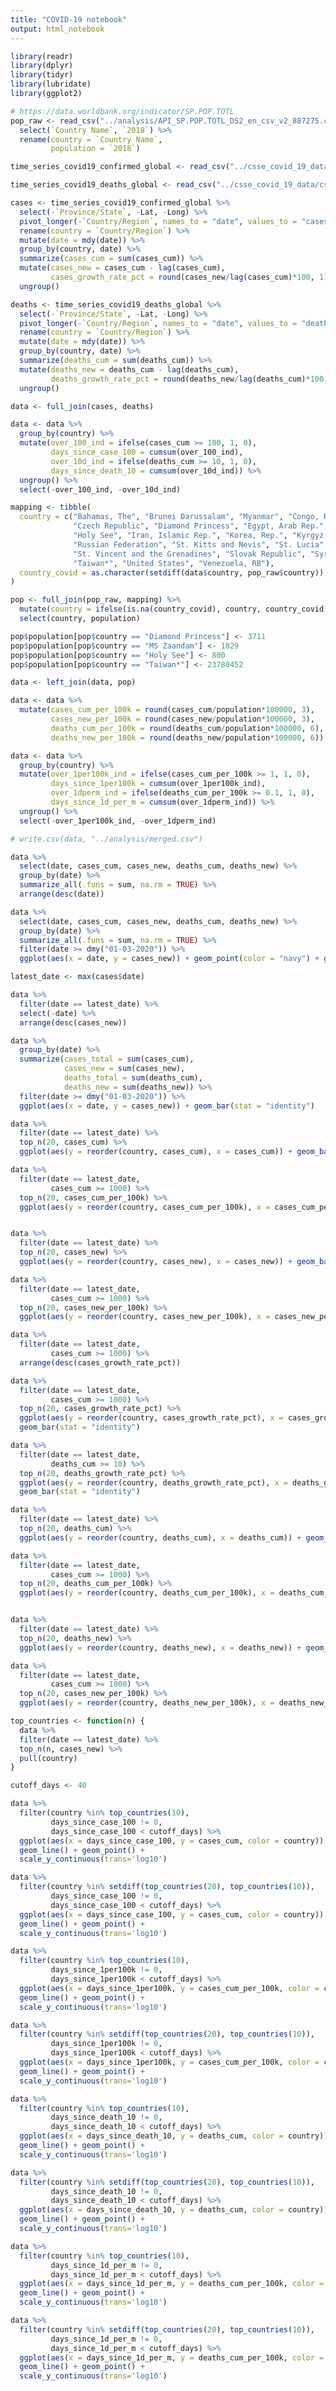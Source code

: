 ```yaml
---
title: "COVID-19 notebook"
output: html_notebook
---
```


```r
library(readr)
library(dplyr)
library(tidyr)
library(lubridate)
library(ggplot2)

# https://data.worldbank.org/indicator/SP.POP.TOTL
pop_raw <- read_csv("../analysis/API_SP.POP.TOTL_DS2_en_csv_v2_887275.csv", skip = 4) %>% 
  select(`Country Name`, `2018`) %>% 
  rename(country = `Country Name`,
         population = `2018`)

time_series_covid19_confirmed_global <- read_csv("../csse_covid_19_data/csse_covid_19_time_series/time_series_covid19_confirmed_global.csv")

time_series_covid19_deaths_global <- read_csv("../csse_covid_19_data/csse_covid_19_time_series/time_series_covid19_deaths_global.csv")
```

```r
cases <- time_series_covid19_confirmed_global %>% 
  select(-`Province/State`, -Lat, -Long) %>% 
  pivot_longer(-`Country/Region`, names_to = "date", values_to = "cases_cum") %>% 
  rename(country = `Country/Region`) %>% 
  mutate(date = mdy(date)) %>% 
  group_by(country, date) %>% 
  summarize(cases_cum = sum(cases_cum)) %>% 
  mutate(cases_new = cases_cum - lag(cases_cum),
         cases_growth_rate_pct = round(cases_new/lag(cases_cum)*100, 1)) %>% 
  ungroup()

deaths <- time_series_covid19_deaths_global %>% 
  select(-`Province/State`, -Lat, -Long) %>% 
  pivot_longer(-`Country/Region`, names_to = "date", values_to = "deaths_cum") %>% 
  rename(country = `Country/Region`) %>% 
  mutate(date = mdy(date)) %>% 
  group_by(country, date) %>% 
  summarize(deaths_cum = sum(deaths_cum)) %>% 
  mutate(deaths_new = deaths_cum - lag(deaths_cum),
         deaths_growth_rate_pct = round(deaths_new/lag(deaths_cum)*100, 1)) %>% 
  ungroup()

data <- full_join(cases, deaths)

data <- data %>%
  group_by(country) %>% 
  mutate(over_100_ind = ifelse(cases_cum >= 100, 1, 0),
         days_since_case_100 = cumsum(over_100_ind),
         over_10d_ind = ifelse(deaths_cum >= 10, 1, 0),
         days_since_death_10 = cumsum(over_10d_ind)) %>% 
  ungroup() %>% 
  select(-over_100_ind, -over_10d_ind)

mapping <- tibble(
  country = c("Bahamas, The", "Brunei Darussalam", "Myanmar", "Congo, Rep.", "Congo, Dem. Rep.", 
              "Czech Republic", "Diamond Princess", "Egypt, Arab Rep.", "Gambia, The", 
              "Holy See", "Iran, Islamic Rep.", "Korea, Rep.", "Kyrgyz Republic", "Lao PDR", "MS Zaandam",
              "Russian Federation", "St. Kitts and Nevis", "St. Lucia" , 
              "St. Vincent and the Grenadines", "Slovak Republic", "Syrian Arab Republic", 
              "Taiwan*", "United States", "Venezuela, RB"),
  country_covid = as.character(setdiff(data$country, pop_raw$country))
)

pop <- full_join(pop_raw, mapping) %>% 
  mutate(country = ifelse(is.na(country_covid), country, country_covid)) %>% 
  select(country, population)

pop$population[pop$country == "Diamond Princess"] <- 3711
pop$population[pop$country == "MS Zaandam"] <- 1829
pop$population[pop$country == "Holy See"] <- 800
pop$population[pop$country == "Taiwan*"] <- 23780452

data <- left_join(data, pop)

data <- data %>% 
  mutate(cases_cum_per_100k = round(cases_cum/population*100000, 3),
         cases_new_per_100k = round(cases_new/population*100000, 3),
         deaths_cum_per_100k = round(deaths_cum/population*100000, 6),
         deaths_new_per_100k = round(deaths_new/population*100000, 6))

data <- data %>% 
  group_by(country) %>% 
  mutate(over_1per100k_ind = ifelse(cases_cum_per_100k >= 1, 1, 0),
         days_since_1per100k = cumsum(over_1per100k_ind),
         over_1dperm_ind = ifelse(deaths_cum_per_100k >= 0.1, 1, 0),
         days_since_1d_per_m = cumsum(over_1dperm_ind)) %>% 
  ungroup() %>% 
  select(-over_1per100k_ind, -over_1dperm_ind)

# write.csv(data, "../analysis/merged.csv")
```
```r
data %>%
  select(date, cases_cum, cases_new, deaths_cum, deaths_new) %>% 
  group_by(date) %>% 
  summarize_all(.funs = sum, na.rm = TRUE) %>% 
  arrange(desc(date))

data %>%
  select(date, cases_cum, cases_new, deaths_cum, deaths_new) %>% 
  group_by(date) %>% 
  summarize_all(.funs = sum, na.rm = TRUE) %>% 
  filter(date >= dmy("01-03-2020")) %>% 
  ggplot(aes(x = date, y = cases_new)) + geom_point(color = "navy") + geom_smooth()
```



```r
latest_date <- max(cases$date)

data %>% 
  filter(date == latest_date) %>% 
  select(-date) %>% 
  arrange(desc(cases_new))

data %>% 
  group_by(date) %>% 
  summarize(cases_total = sum(cases_cum),
            cases_new = sum(cases_new),
            deaths_total = sum(deaths_cum),
            deaths_new = sum(deaths_new)) %>% 
  filter(date >= dmy("01-03-2020")) %>% 
  ggplot(aes(x = date, y = cases_new)) + geom_bar(stat = "identity")

data %>% 
  filter(date == latest_date) %>% 
  top_n(20, cases_cum) %>% 
  ggplot(aes(y = reorder(country, cases_cum), x = cases_cum)) + geom_bar(stat = "identity")

data %>% 
  filter(date == latest_date,
         cases_cum >= 1000) %>% 
  top_n(20, cases_cum_per_100k) %>% 
  ggplot(aes(y = reorder(country, cases_cum_per_100k), x = cases_cum_per_100k)) + geom_bar(stat = "identity")


data %>% 
  filter(date == latest_date) %>% 
  top_n(20, cases_new) %>% 
  ggplot(aes(y = reorder(country, cases_new), x = cases_new)) + geom_bar(stat = "identity")

data %>% 
  filter(date == latest_date,
         cases_cum >= 1000) %>% 
  top_n(20, cases_new_per_100k) %>% 
  ggplot(aes(y = reorder(country, cases_new_per_100k), x = cases_new_per_100k)) + geom_bar(stat = "identity")
```

```r
data %>% 
  filter(date == latest_date,
         cases_cum >= 1000) %>% 
  arrange(desc(cases_growth_rate_pct))

data %>% 
  filter(date == latest_date,
         cases_cum >= 1000) %>% 
  top_n(20, cases_growth_rate_pct) %>% 
  ggplot(aes(y = reorder(country, cases_growth_rate_pct), x = cases_growth_rate_pct)) + 
  geom_bar(stat = "identity")

data %>% 
  filter(date == latest_date,
         deaths_cum >= 10) %>% 
  top_n(20, deaths_growth_rate_pct) %>% 
  ggplot(aes(y = reorder(country, deaths_growth_rate_pct), x = deaths_growth_rate_pct)) + 
  geom_bar(stat = "identity")
```

```r
data %>% 
  filter(date == latest_date) %>% 
  top_n(20, deaths_cum) %>% 
  ggplot(aes(y = reorder(country, deaths_cum), x = deaths_cum)) + geom_bar(stat = "identity")

data %>% 
  filter(date == latest_date,
         cases_cum >= 1000) %>% 
  top_n(20, deaths_cum_per_100k) %>% 
  ggplot(aes(y = reorder(country, deaths_cum_per_100k), x = deaths_cum_per_100k)) + geom_bar(stat = "identity")


data %>% 
  filter(date == latest_date) %>% 
  top_n(20, deaths_new) %>% 
  ggplot(aes(y = reorder(country, deaths_new), x = deaths_new)) + geom_bar(stat = "identity")

data %>% 
  filter(date == latest_date,
         cases_cum >= 1000) %>% 
  top_n(20, cases_new_per_100k) %>% 
  ggplot(aes(y = reorder(country, deaths_new_per_100k), x = deaths_new_per_100k)) + geom_bar(stat = "identity")
```


```r
top_countries <- function(n) {
  data %>% 
  filter(date == latest_date) %>% 
  top_n(n, cases_new) %>% 
  pull(country)
}

cutoff_days <- 40

data %>% 
  filter(country %in% top_countries(10),
         days_since_case_100 != 0,
         days_since_case_100 < cutoff_days) %>% 
  ggplot(aes(x = days_since_case_100, y = cases_cum, color = country)) + 
  geom_line() + geom_point() +
  scale_y_continuous(trans='log10')

data %>% 
  filter(country %in% setdiff(top_countries(20), top_countries(10)),
         days_since_case_100 != 0,
         days_since_case_100 < cutoff_days) %>% 
  ggplot(aes(x = days_since_case_100, y = cases_cum, color = country)) + 
  geom_line() + geom_point() +
  scale_y_continuous(trans='log10')

data %>% 
  filter(country %in% top_countries(10),
         days_since_1per100k != 0,
         days_since_1per100k < cutoff_days) %>% 
  ggplot(aes(x = days_since_1per100k, y = cases_cum_per_100k, color = country)) + 
  geom_line() + geom_point() +
  scale_y_continuous(trans='log10')

data %>% 
  filter(country %in% setdiff(top_countries(20), top_countries(10)),
         days_since_1per100k != 0,
         days_since_1per100k < cutoff_days) %>% 
  ggplot(aes(x = days_since_1per100k, y = cases_cum_per_100k, color = country)) + 
  geom_line() + geom_point() +
  scale_y_continuous(trans='log10')
```

```r
data %>% 
  filter(country %in% top_countries(10),
         days_since_death_10 != 0,
         days_since_death_10 < cutoff_days) %>% 
  ggplot(aes(x = days_since_death_10, y = deaths_cum, color = country)) + 
  geom_line() + geom_point() +
  scale_y_continuous(trans='log10')

data %>% 
  filter(country %in% setdiff(top_countries(20), top_countries(10)),
         days_since_death_10 != 0,
         days_since_death_10 < cutoff_days) %>% 
  ggplot(aes(x = days_since_death_10, y = deaths_cum, color = country)) + 
  geom_line() + geom_point() +
  scale_y_continuous(trans='log10')

data %>% 
  filter(country %in% top_countries(10),
         days_since_1d_per_m != 0,
         days_since_1d_per_m < cutoff_days) %>% 
  ggplot(aes(x = days_since_1d_per_m, y = deaths_cum_per_100k, color = country)) + 
  geom_line() + geom_point() +
  scale_y_continuous(trans='log10')

data %>% 
  filter(country %in% setdiff(top_countries(20), top_countries(10)),
         days_since_1d_per_m != 0,
         days_since_1d_per_m < cutoff_days) %>% 
  ggplot(aes(x = days_since_1d_per_m, y = deaths_cum_per_100k, color = country)) + 
  geom_line() + geom_point() +
  scale_y_continuous(trans='log10')
```

